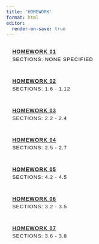 ```yaml
---
title: 'HOMEWORK'
format: html
editor:
  render-on-save: true
---
```


<style>
    /* General styles */
    body {
        font-family: Arial, sans-serif;
    }
    h1 {
        text-align: center;
        margin-bottom: 1.5rem;
        letter-spacing: 1px;
    }
    .homework-list {
        list-style: none;
        padding: 0;
        display: flex;
        flex-direction: column;
        gap: 10px;
    }
    .homework-item {
        padding: 1rem;
        border-radius: 5px;
        font-weight: bold;
        font-family: Arial, sans-serif;
        letter-spacing: 1px;
        text-transform: uppercase;
        transition: background-color 0.3s, color 0.3s;
    }
    .homework-section {
        font-size: 0.85rem;
        margin-top: 5px;
        font-weight: normal;
    }
    
    /* Light mode styling */
    body.quarto-light h1 {
        color: #2c3e50;
    }
    body.quarto-light .homework-item {
        background-color: #f2f2f2;
        color: #2c3e50;
    }
    body.quarto-light .homework-item:hover {
        background-color: #e0e0e0;
    }
    body.quarto-light .homework-item a {
        color: #2c3e50;
    }
    body.quarto-light .homework-item a:hover {
        color: #2980b9;
    }
    body.quarto-light .homework-section {
        color: #7f8c8d;
    }

    /* Dark mode styling */
    body.quarto-dark h1 {
        color: #d1d5db;
    }
    body.quarto-dark .homework-item {
        background-color: #2d2d2d;
        color: #d1d5db;
    }
    body.quarto-dark .homework-item:hover {
        background-color: #3a3a3a;
    }
    body.quarto-dark .homework-item a {
        color: #d1d5db;
    }
    body.quarto-dark .homework-item a:hover {
        color: #4dabf7;
    }
    body.quarto-dark .homework-section {
        color: #a0aec0;
    }
</style>

<ul class="homework-list">
    <li class="homework-item">
        <a href="#">HOMEWORK 01</a>
        <div class="homework-section">Sections: None specified</div>
    </li>
    <li class="homework-item">
        <a href="./hw02/hw02-10-03-24.html">HOMEWORK 02</a>
        <div class="homework-section">Sections: 1.6 - 1.12</div>
    </li>
    <li class="homework-item">
        <a href="./hw03/hw03-10-12-24.html">HOMEWORK 03</a>
        <div class="homework-section">Sections: 2.2 - 2.4</div>
    </li>
    <li class="homework-item">
        <a href="./hw04/hw04-10-19-24.html">HOMEWORK 04</a>
        <div class="homework-section">Sections: 2.5 - 2.7</div>
    </li>
    <li class="homework-item">
        <a href="./hw05/hw05-10-26-24.html">HOMEWORK 05</a>
        <div class="homework-section">Sections: 4.2 - 4.5</div>
    </li>
    <li class="homework-item">
        <a href="./hw06/hw06-11-05-24.html">HOMEWORK 06</a>
        <div class="homework-section">Sections: 3.2 - 3.5</div>
    </li>
    <li class="homework-item">
        <a href="./hw07/hw07-11-09-24.html">HOMEWORK 07</a>
        <div class="homework-section">Sections: 3.6 - 3.8</div>
    </li>
</ul>
